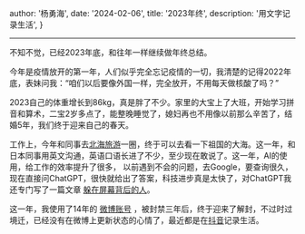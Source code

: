 
  author: '杨勇海',
  date: '2024-02-06',
  title: '2023年终',
  description:
    '用文字记录生活',
}


---

不知不觉，已经2023年底，和往年一样继续做年终总结。
   
今年是疫情放开的第一年，人们似乎完全忘记疫情的一切，我清楚的记得2022年底，表妹问我：“咱们以后要像外国一样，完全放开，不用每天做核酸了吗？”

2023自己的体重增长到86kg，真是胖了不少。家里的大宝上了大班，开始学习拼音和算术，二宝2岁多点了，能整晚睡觉了，媳妇再也不用像以前那么辛苦了，结婚5年，我们终于迎来自己的春天。

工作上，今年和同事去[北海旅游](/life/beihai)一圈，终于可以去看一下祖国的大海。这一年，和日本同事用英文沟通，英语口语长进了不少，至少现在敢说了。这一年，AI的使用，给工作的效率提升了很多，
以前遇到不会的问题，去Google，要查询很久，现在直接问ChatGPT，很快就给出了答案，科技进步真是太快了，对ChatGPT我还专门写了一篇文章 [躲在屏幕背后的人](/articles/chatgpt)。

这一年，我使用了14年的 <a href="https://weibo.com/1864478017/NDZFgbwF6" target="_blank">微博账号</a>
，被封禁三年后，终于迎来了解封，不过时过境迁，已经没有在微博上更新状态的心情了，最近都是在[抖音](https://www.douyin.com/user/MS4wLjABAAAAP0M2fRx0RlGQMJHqa5eV-e2s5dNxMXbyCULkCNbl4PI)记录生活。

